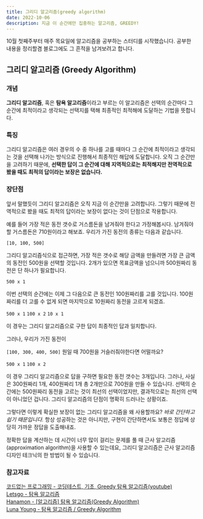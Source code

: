 ```yaml
---
title: 그리디 알고리즘(greedy algorithm)
date: 2022-10-06
description: 지금 이 순간에만 집중하는 알고리즘, GREEDY!
---
```


10월 첫째주부터 매주 목요일에 알고리즘을 공부하는 스터디를 시작했습니다. 공부한 내용을 정리할겸 블로그에도 그 흔적을 남겨보려고 합니다.

## 그리디 알고리즘 (Greedy Algorithm)

### 개념

**그리디 알고리즘**, 혹은 **탐욕 알고리즘**이라고 부르는 이 알고리즘은 선택의 순간마다 그 순간에 최적이라고 생각되는 선택지를 택해 최종적인 최적해에 도달하는 기법을 뜻합니다.

### 특징

그리디 알고리즘은 여러 경우의 수 중 하나를 고를 때마다 그 순간에 최적이라고 생각되는 것을 선택해 나가는 방식으로 진행해서 최종적인 해답에 도달합니다. 오직 그 순간만을 고려하기 때문에, **선택한 답이 그 순간에 대해 지역적으로는 최적해지만 전역적으로 봤을 때도 최적의 답이라는 보장은 없습니다.**

### 장단점

앞서 말했듯이 그리디 알고리즘은 오직 지금 이 순간만을 고려합니다. 그렇기 때문에 전역적으로 봤을 때도 최적의 답이라는 보장이 없다는 것이 단점으로 작용합니다.

예를 들어 가장 적은 동전 갯수로 거스름돈을 남겨줘야 한다고 가정해봅시다. 남겨줘야할 거스름돈은 710원이라고 해보죠. 우리가 가진 동전의 종류는 다음과 같습니다.

`[10, 100, 500]`

그리디 알고리즘식으로 접근하면, 가장 적은 갯수로 해당 금액을 만들려면 가장 큰 금액의 동전인 500원을 선택할 것입니다. 2개가 있으면 목표금액을 넘으니까 500원짜리 동전은 단 하나가 필요합니다.

`500 x 1`

이번 선택의 순간에는 이제 그 다음으로 큰 동전인 100원짜리를 고를 것입니다. 100원 짜리를 더 고를 수 없게 되면 마지막으로 10원짜리 동전을 고르게 되겠죠.

`500 x 1`
`100 x 2`
`10 x 1`

이 경우는 그리디 알고리즘으로 구한 답이 최종적인 답과 일치합니다.

그러나, 우리가 가진 동전이

`[100, 300, 400, 500]` 원일 때 700원을 거슬러줘야한다면 어떨까요?

`500 x 1`
`100 x 2`

이 경우 그리디 알고리즘으로 답을 구하면 필요한 동전 갯수는 3개입니다. 그러나, 사실은 300원짜리 1개, 400원짜리 1개 총 2개만으로 700원을 만들 수 있습니다. 선택의 순간에는 500원짜리 동전을 고르는 것이 최선의 선택이었지만, 결과적으로는 최선의 선택이 아니었던 겁니다. 그리디 알고리즘의 단점이 명확히 드러나는 상황이죠.

그렇다면 이렇게 확실한 보장이 없는 그리디 알고리즘을 왜 사용할까요? _바로 간단하고 쉽기 때문입니다._ 항상 성공하는 것은 아니지만, 구현이 간단하면서도 보통은 정답에 상당히 가까운 정답을 도출해내죠.

정확한 답을 계산하는 데 시간이 너무 많이 걸리는 문제를 풀 때 근사 알고리즘(approximation algorithm)을 사용할 수 있는데요, 그리디 알고리즘은 근사 알고리즘 디자인 테크닉의 한 방법이 될 수 있습니다.

### 참고자료

[코드없는 프로그래밍 - 코딩테스트, 기초, Greedy 탐욕 알고리즘(youtube)](https://www.youtube.com/watch?v=CxBYY7XTQvI) <br/>
[Letsgo - 탐욕 알고리즘](https://ratsgo.github.io/data%20structure&algorithm/2017/11/22/greedy/) <br/>
[Hanamon - [알고리즘] 탐욕 알고리즘(Greedy Algorithm)](https://hanamon.kr/%EC%95%8C%EA%B3%A0%EB%A6%AC%EC%A6%98-%ED%83%90%EC%9A%95%EC%95%8C%EA%B3%A0%EB%A6%AC%EC%A6%98-greedy-algorithm/) <br/>
[Luna Young - 탐욕 알고리즘 / Greedy Algorithm](https://medium.com/@lunay0ung/%ED%83%90%EC%9A%95-%EC%95%8C%EA%B3%A0%EB%A6%AC%EC%A6%98-greedy-algorithm-826ef8bcca83)
